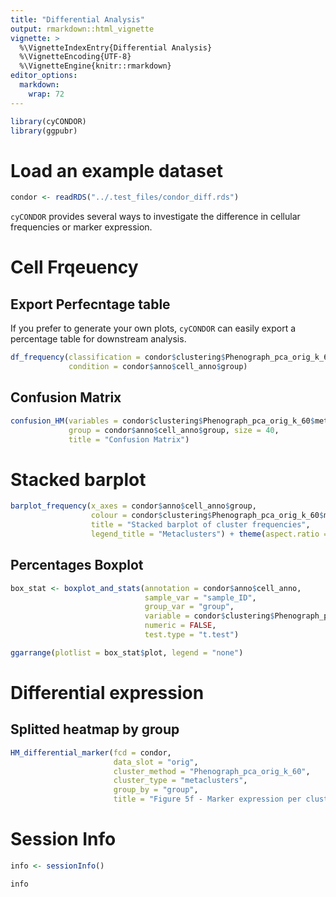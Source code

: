 ```yaml
---
title: "Differential Analysis"
output: rmarkdown::html_vignette
vignette: >
  %\VignetteIndexEntry{Differential Analysis}
  %\VignetteEncoding{UTF-8}
  %\VignetteEngine{knitr::rmarkdown}
editor_options: 
  markdown: 
    wrap: 72
---
```


```r
library(cyCONDOR)
library(ggpubr)
```

# Load an example dataset
```r
condor <- readRDS("../.test_files/condor_diff.rds")
```

`cyCONDOR` provides several ways to investigate the difference in cellular frequencies or marker expression.

# Cell Frqeuency

## Export Perfecntage table
If you prefer to generate your own plots, `cyCONDOR` can easily export a percentage table for downstream analysis.
```r
df_frequency(classification = condor$clustering$Phenograph_pca_orig_k_60$metaclusters, 
             condition = condor$anno$cell_anno$group)
```

## Confusion Matrix
```r
confusion_HM(variables = condor$clustering$Phenograph_pca_orig_k_60$metaclusters, 
             group = condor$anno$cell_anno$group, size = 40, 
             title = "Confusion Matrix")
```

# Stacked barplot
```r
barplot_frequency(x_axes = condor$anno$cell_anno$group, 
                  colour = condor$clustering$Phenograph_pca_orig_k_60$metaclusters, 
                  title = "Stacked barplot of cluster frequencies", 
                  legend_title = "Metaclusters") + theme(aspect.ratio = 2)
```

## Percentages Boxplot 
```r
box_stat <- boxplot_and_stats(annotation = condor$anno$cell_anno, 
                              sample_var = "sample_ID", 
                              group_var = "group", 
                              variable = condor$clustering$Phenograph_pca_orig_k_60$metaclusters, 
                              numeric = FALSE, 
                              test.type = "t.test")

ggarrange(plotlist = box_stat$plot, legend = "none")
```

# Differential expression

## Splitted heatmap by group
```r
HM_differential_marker(fcd = condor, 
                       data_slot = "orig", 
                       cluster_method = "Phenograph_pca_orig_k_60", 
                       cluster_type = "metaclusters", 
                       group_by = "group",
                       title = "Figure 5f - Marker expression per cluster and group", size = 40)
```

# Session Info
```r
info <- sessionInfo()

info
```


